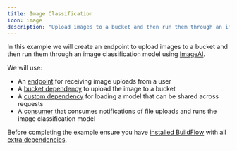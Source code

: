 ```yaml
---
title: Image Classification
icon: image
description: "Upload images to a bucket and then run them through an image classification model."
---
```



In this example we will create an endpoint to upload images to a bucket and then run them through an image classification model using [ImageAI](https://github.com/OlafenwaMoses/ImageAI).

We will use:
- An [endpoint](/buildflow/programming-guide/endpoints) for receiving image uploads from a user
- A [bucket dependency](/buildflow/dependencies/bucket) to upload the image to a bucket
- A [custom dependency](/buildflow/programming-guide/dependencies) for loading a model that can be shared across requests
- A [consumer](/buildflow/programming-guide/consumers) that consumes notifications of file uploads and runs the image classification model


Before completing the example ensure you have [installed BuildFlow](/buildflow/programming-guide/install)
with all [extra dependencies](/buildflow/programming-guide/install#extra-dependencies).

<Tabs groupId="cloud-types">
  <Tab title="GCP">
    <Snippet file="gcp_image_classification.mdx" />
  </Tab>
  <Tab title="AWS">
    <Snippet file="aws_image_classification.mdx" />
  </Tab>
  <Tab title="Local">
    <Snippet file="local_image_classification.mdx" />
    </Tab>
</Tabs>
